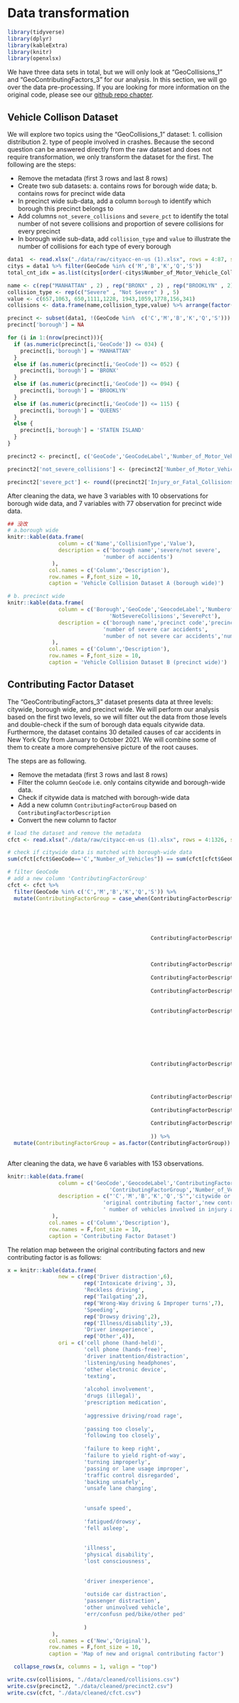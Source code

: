 # Data transformation

```r
library(tidyverse)
library(dplyr)
library(kableExtra)
library(knitr)
library(openxlsx)
```


We have three data sets in total, but we will only look at "GeoCollisions_1" and "GeoContributingFactors_3" for our analysis. In this section, we will go over the data pre-processing. If you are looking for more information on the original code, please see our [github repo chapter](https://github.com/yunyuntian/NYMotorVehicleCrash/blob/main/03-cleaning.Rmd).

## Vehicle Collison Dataset 

We will explore two topics using the "GeoCollisions_1" dataset: 1. collision distribution 2. type of people  involved in crashes. Because the second question can be answered directly from the raw dataset and does not require transformation, we only transform the dataset for the first. The following are the steps:

- Remove the metadata (first 3 rows and last 8 rows)
- Create two sub datasets: a. contains rows for borough wide data; b. contains rows for precinct wide data
- In precinct wide sub-data, add a column `borough` to identify which borough this precinct belongs to
- Add columns `not_severe_collisions` and `severe_pct` to identify the total number of not severe collisions and proportion of severe collisions for every precinct
- In borough wide sub-data, add `collision_type` and `value` to illustrate the number of collisions for each type of every borough

```r
data1  <- read.xlsx("./data/raw/cityacc-en-us (1).xlsx", rows = 4:87, sheet = 1)
citys = data1 %>% filter(GeoCode %in% c('M','B','K','Q','S'))
total_cnt_idx = as.list(citys[order(-citys$Number_of_Motor_Vehicle_Collisions),]['GeoCodeLabel'])

name <- c(rep("MANHATTAN" , 2) , rep("BRONX" , 2) , rep("BROOKLYN" , 2) , rep("QUEENS" , 2), rep("STATEN ISLAND",2))
collision_type <- rep(c("Severe" , "Not Severe" ) , 5)
value <- c(657,1063, 650,1111,1228, 1943,1059,1778,156,341)
collisions <- data.frame(name,collision_type,value) %>% arrange(factor(name, levels = total_cnt_idx))
```

```r
precinct <- subset(data1, !(GeoCode %in%  c('C','M','B','K','Q','S')))
precinct['borough'] = NA

for (i in 1:(nrow(precinct))){
  if (as.numeric(precinct[i,'GeoCode']) <= 034) {
    precinct[i,'borough'] = 'MANHATTAN'
  }
  else if (as.numeric(precinct[i,'GeoCode']) <= 052) {
    precinct[i,'borough'] = 'BRONX'
  }
  else if (as.numeric(precinct[i,'GeoCode']) <= 094) {
    precinct[i,'borough'] = 'BROOKLYN'
  }
  else if (as.numeric(precinct[i,'GeoCode']) <= 115) {
    precinct[i,'borough'] = 'QUEENS'
  }
  else {
    precinct[i,'borough'] = 'STATEN ISLAND'
  }
}

precinct2 <- precinct[, c('GeoCode','GeoCodeLabel','Number_of_Motor_Vehicle_Collisions','Injury_or_Fatal_Collisions','borough')]

precinct2['not_severe_collisions'] <- (precinct2['Number_of_Motor_Vehicle_Collisions'] - precinct2['Injury_or_Fatal_Collisions'])

precinct2['severe_pct'] <- round((precinct2['Injury_or_Fatal_Collisions'] / precinct2['Number_of_Motor_Vehicle_Collisions']) *100,2)

```

After cleaning the data, we have 3 variables with 10 observations for borough wide data, and 7 variables with 77 observation for precinct wide data.

```r
## 没改
# a.borough wide
knitr::kable(data.frame(
                column = c('Name','CollisionType','Value'),
                description = c('borough name','severe/not severe',
                              'number of accidents')
              ), 
             col.names = c('Column','Description'),
             row.names = F,font_size = 10,
             caption = 'Vehicle Collision Dataset A (borough wide)')
```

```r
# b. precinct wide
knitr::kable(data.frame(
                column = c('Borough','GeoCode','GeocodeLabel','NumberofMotorVehicleCollisions','InjuryorFatalCollisions',
                                'NotSevereCollisions','SeverePct'),
                description = c('borough name','precinct code','precinct name','number of car accidents',
                              'number of severe car accidents',
                              'number of not severe car accidents','number of severe/number of total car accidents')
              ), 
             col.names = c('Column','Description'),
             row.names = F,font_size = 10,
             caption = 'Vehicle Collision Dataset B (precinct wide)')


```


## Contributing Factor Dataset  

The "GeoContributingFactors_3" dataset presents data at three levels: citywide, borough wide, and precinct wide. We will perform our analysis based on the first two levels, so we will filter out the data from those levels and double-check if the sum of borough data equals citywide data. Furthermore, the dataset contains 30 detailed causes of car accidents in New York City from January to October 2021. We will combine some of them to create a more comprehensive picture of the root causes.

The steps are as following.

- Remove the metadata (first 3 rows and last 8 rows)
- Filter the column `GeoCode` i.e. only contains citywide and borough-wide data.
- Check if citywide data is matched with borough-wide data
- Add a new column `ContributingFactorGroup` based on `ContributingFactorDescription`
- Convert the new column to factor

``` r
# load the dataset and remove the metadata
cfct <- read.xlsx("./data/raw/cityacc-en-us (1).xlsx", rows = 4:1326, sheet = 3)

# check if citywide data is matched with borough-wide data
sum(cfct[cfct$GeoCode=='C',"Number_of_Vehicles"]) == sum(cfct[cfct$GeoCode %in% c('M','B','K','Q','S'),"Number_of_Vehicles"])

# filter GeoCode
# add a new column 'ContributingFactorGroup'
cfct <- cfct %>% 
  filter(GeoCode %in% c('C','M','B','K','Q','S')) %>%
  mutate(ContributingFactorGroup = case_when(ContributingFactorDescription %in% c('CELL PHONE (HAND-HELD)',
                                                                               'CELL PHONE (HANDS-FREE)',
                                                                               'DRIVER INATTENTION/DISTRACTION',
                                                                               'LISTENING/USING HEADPHONES',
                                                                               'OTHER ELECTRONIC DEVICE',
                                                                               'TEXTING') ~ 'Driver distraction',
                                             ContributingFactorDescription %in% c('ALCOHOL INVOLVEMENT',
                                                                               'DRUGS (ILLEGAL)',
                                                                               'PRESCRIPTION MEDICATION'
                                                                               ) ~ 'Intoxicate driving',
                                             ContributingFactorDescription %in% c('PASSING TOO CLOSELY',
                                                                               'FOLLOWING TOO CLOSELY') ~ 'Tailgating',
                                             ContributingFactorDescription %in% c('FATIGUED/DROWSY',
                                                                               'FELL ASLEEP') ~ 'Drowsy driving',
                                             ContributingFactorDescription %in% c('ILLNESS',
                                                                               'PHYSICAL DISABILITY',
                                                                               'LOST CONSCIOUSNESS') ~ 'Illness/Disability',
                                             ContributingFactorDescription %in% c('FAILURE TO KEEP RIGHT',
                                                                               'FAILURE TO YIELD RIGHT-OF-WAY',
                                                                               'TURNING IMPROPERLY',
                                                                               'PASSING OR LANE USAGE IMPROPER',
                                                                               'TRAFFIC CONTROL DISREGARDED',
                                                                               'BACKING UNSAFELY',
                                                                               'UNSAFE LANE CHANGING'
                                                                               ) ~ 'Wrong-Way driving & Improper turns',
                                             ContributingFactorDescription %in% c('OUTSIDE CAR DISTRACTION',
                                                                               'PASSENGER DISTRACTION',
                                                                               'ERR/CONFUSN PED/BIKE/OTHER PED',
                                                                               'OTHER UNINVOLVED VEHICLE'
                                                                               ) ~ 'Other',
                                             ContributingFactorDescription %in% c('AGGRESSIVE DRIVING/ROAD RAGE'
                                                                                  ) ~ 'Reckless driving',
                                             ContributingFactorDescription %in% c('UNSAFE SPEED'
                                                                                  ) ~ 'Speeding',
                                             ContributingFactorDescription %in% c('DRIVER INEXPERIENCE'
                                                                                  ) ~ 'Driver inexperience'
                                             )) %>%
  mutate(ContributingFactorGroup = as.factor(ContributingFactorGroup))
  

```


After cleaning the data, we have 6 variables with 153 observations. 

```r
knitr::kable(data.frame(
                column = c('GeoCode','GeocodeLabel','ContributingFactorCode','ContributingFactorDescription',
                                'ContributingFactorGroup','Number_of_Vehicles'),
                description = c("'C','M','B','K','Q','S'",'citywide or specific borough name','contributing factor id',
                              'original contributing factor','new contributing factor',
                              ' number of vehicles involved in injury and fatal collisions')
              ), 
             col.names = c('Column','Description'),
             row.names = F,font_size = 10,
             caption = 'Contributing Factor Dataset')
```


The relation map between the original contributing factors and new contributing factor is as follows:

```r
x = knitr::kable(data.frame(
                new = c(rep('Driver distraction',6),
                        rep('Intoxicate driving', 3),
                        'Reckless driving',
                        rep('Tailgating',2),
                        rep('Wrong-Way driving & Improper turns',7),
                        'Speeding',
                        rep('Drowsy driving',2),
                        rep('Illness/disability',3),
                        'Driver inexperience',
                        rep('Other',4)),
                ori = c('cell phone (hand-held)',
                        'cell phone (hands-free)',
                        'driver inattention/distraction',
                        'listening/using headphones',
                        'other electronic device',
                        'texting',
                        
                        'alcohol involvement',
                        'drugs (illegal)',
                        'prescription medication',
                        
                        'aggressive driving/road rage',
                        
                        'passing too closely',
                        'following too closely',
                        
                        'failure to keep right',
                        'failure to yield right-of-way',
                        'turning improperly',
                        'passing or lane usage improper',
                        'traffic control disregarded',
                        'backing unsafely',
                        'unsafe lane changing',
                        
                        
                        'unsafe speed',
                        
                        'fatigued/drowsy',
                        'fell asleep',
                        
                        
                        'illness',
                        'physical disability',
                        'lost consciousness',
                        
                        
                        'driver inexperience',
                        
                        'outside car distraction',
                        'passenger distraction',
                        'other uninvolved vehicle',
                        'err/confusn ped/bike/other ped'
                        
                        )
              ), 
             col.names = c('New','Original'),
             row.names = F,font_size = 10,
             caption = 'Map of new and orignal contributing factor')

  collapse_rows(x, columns = 1, valign = "top")

```




```r
write.csv(collisions, "./data/cleaned/collisions.csv")
write.csv(precinct2, "./data/cleaned/precinct2.csv")
write.csv(cfct, "./data/cleaned/cfct.csv")
```

